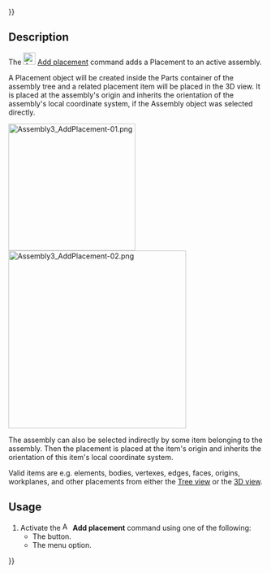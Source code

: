 {{UnfinishedDocu{{#translation:}}}}
<languages/>

{{Docnav
|[[Assembly3_AddZYWorkplane|Add ZY workplane]]
|[[Assembly3_AddOrigin|Add Origin]]
|[[Assembly3_Workbench|Assembly3]]
|IconL=Assembly_Add_WorkplaneZY.svg‎‎
|IconR=Assembly_Add_Origin.svg‎‎
|IconC=Assembly3_workbench_icon.svg
}}

{{GuiCommand
|Name=Assembly3 AddPlacement
|Icon=Assembly_Add_Placement.svg‎‎
|MenuLocation=Assembly3 → Workplane and origin → Add placement
|Workbenches=[[Assembly3_Workbench|Assembly3]]
}}

== Description ==

The [[Image:Assembly_Add_Placement.svg |24px]] [[Assembly3_AddPlacement|Add placement]] command adds a Placement to an active assembly.

A Placement object will be created inside the Parts container of the assembly tree and a related placement item will be placed in the 3D view. It is placed at the assembly's origin and inherits the orientation of the assembly's local coordinate system, if the Assembly object was selected directly.

[[Image:Assembly3_AddPlacement-01.png|250px]] [[Image:Assembly3_AddPlacement-02.png|350px]]
{{Caption|Left: Tree view. Right: A placement near the assembly origin (shown as file origin here)}}

The assembly can also be selected indirectly by some item belonging to the assembly. Then the placement is placed at the item's origin and inherits the orientation of this item's local coordinate system.

Valid items are e.g. elements, bodies, vertexes, edges, faces, origins, workplanes, and other placements from either the [[Tree_view|Tree view]] or the [[3D_view|3D view]].

== Usage ==

# Activate the [[Image:Assembly_Add_Placement.svg |16px]] '''Add placement''' command using one of the following:
#* The {{Button|[[Image:Assembly_Add_Placement.svg |16px]] [[Assembly3_AddPlacement|Add placement]]}} button.
#* The {{MenuCommand|Assembly3 → Workplane and origin → [[Image:Assembly_Add_Placement.svg |16px]] Add placement}} menu option.


{{Docnav
|[[Assembly3_AddZYWorkplane|Add ZY workplane]]
|[[Assembly3_AddOrigin|Add Origin]]
|[[Assembly3_Workbench|Assembly3]]
|IconL=Assembly_Add_WorkplaneZY.svg‎‎
|IconR=Assembly_Add_Origin.svg‎‎
|IconC=Assembly3_workbench_icon.svg
}}
 
{{Userdocnavi{{#translation:}}}}
